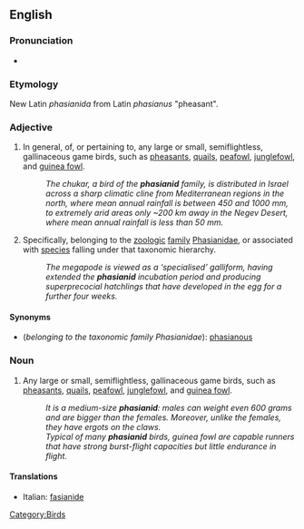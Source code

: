 ==English==

===Pronunciation===
* {{IPA|/fay-shuh-nid/}}

===Etymology===
New Latin ''phasianida'' from Latin ''phasianus'' "pheasant".

===Adjective===
{{en-adj}}

# In general, of, or pertaining to, any large or small, semiflightless, gallinaceous game birds, such as [[pheasant]]s, [[quail]]s, [[peafowl]], [[junglefowl]], and [[guinea fowl]].
#: ''The chukar, a bird of the '''phasianid''' family, is distributed in Israel across a sharp climatic cline from Mediterranean regions in the north, where mean annual rainfall is between 450 and 1000 mm, to extremely arid areas only ~200 km away in the Negev Desert, where mean annual rainfall is less than 50 mm.''
# Specifically, belonging to the [[zoologic]] [[family]] [[Phasianidae]], or associated with [[species]] falling under that taxonomic hierarchy.
#: ''The megapode is viewed as a ‘specialised’ galliform, having extended the '''phasianid''' incubation period and producing superprecocial hatchlings that have developed in the egg for a further four weeks.''

====Synonyms====
* (''belonging to the taxonomic family Phasianidae''): [[phasianous]]

===Noun===
{{en-noun}}

# Any large or small, semiflightless, gallinaceous game birds, such as [[pheasant]]s, [[quail]]s, [[peafowl]], [[junglefowl]], and [[guinea fowl]].
#: ''It is a medium-size '''phasianid''': males can weight even 600 grams and are bigger than the females. Moreover, unlike the females, they have ergots on the claws.''
#: ''Typical of many '''phasianid''' birds, guinea fowl are capable runners that have strong burst-flight capacities but little endurance in flight.''

====Translations====
{{trans-top}}
* Italian: [[fasianide]] {{m}}
{{trans-mid}}
{{trans-bottom}}

[[Category:Birds]]